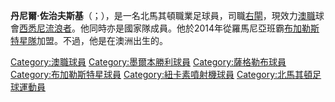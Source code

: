 {{noteta
|G1=football
|G2=uefa
|G3=ALeague
}}
{{Infobox football biography
| name = 佐治夫斯基<br />Daniel Georgievski
| image = Daniel_Georgievski.jpg
| image_size = 150px
| caption = 
| birth_date = {{birth date and age|1988|02|17|df=yes}}
| birth_place = [[澳大利亚|澳大利亚]][[黑鎮市|黑鎮市]]
| height = {{height|m=1.79|precision=0}}
| position = [[右閘|右閘]]
| currentclub = [[西悉尼流浪者|西悉尼流浪者]]
| clubnumber = 5
| youthyears1 = 2005–2006 | youthclubs1 = [[馬干尼|馬干尼]]
| youthyears2 = 2006–2007 | youthclubs2 = [[薩格勒布戴拿模|薩格勒布戴拿模]]
| years1 = 2007–2010 | clubs1 = [[梅吉慕捷足球俱樂部|梅吉慕捷]] | caps1 = 67 | goals1 = 2
| years2 = 2010–2012 | clubs2 = [[施比尼克|施比尼克]] | caps2 = 39 | goals2 = 1
| years3 = 2012–2014 | clubs3 = [[布加勒斯特星隊|布加勒斯特星隊]] | caps3 = 28 | goals3 = 1
| years4 = 2014–2016 | clubs4 = [[墨爾本勝利|墨爾本勝利]] 
| caps4 = 67  
| goals4 = 3
| years5 = 2017–2019     
| clubs5 = [[紐卡素噴射機|紐卡素噴射機]] 
| caps5 = 42  
| goals5 = 1
| years6 = 2019–     
| clubs6 = [[西悉尼流浪者|西悉尼流浪者]] 
| caps6 = 3  
| goals6 = 0
| nationalyears1 = 2006–2007 | nationalteam1 = 馬其頓U19 | nationalcaps1 = 6  | nationalgoals1 = 1
| nationalyears2 = 2008–2010 | nationalteam2 = 馬其頓U21 | nationalcaps2 = 13 | nationalgoals2 = 2
| nationalyears3 = 2011–2015 | nationalteam3 = {{nft|馬其頓}} | nationalcaps3 = 22 | nationalgoals3 = 0
| pcupdate = {{date|2019-10-26}}
| ntupdate = {{date|2015-05-30}}
}}

'''丹尼爾·佐治夫斯基'''（{{lang-mk|'''Даниел Ѓоргиевски'''}}；{{bd|1988年|2月17日}}），是一名北馬其頓職業足球員，司職[[右閘|右閘]]，現效力[[澳職|澳職]]球會[[西悉尼流浪者|西悉尼流浪者]]。他同時亦是{{nft|北馬其頓}}國家隊成員。他於2014年從羅馬尼亞班霸[[布加勒斯特星隊|布加勒斯特星隊]]加盟。不過，他是在澳洲出生的。

{{DEFAULTSORT:Georgievski, Daniel}}
[[Category:澳職球員|Category:澳職球員]]
[[Category:墨爾本勝利球員|Category:墨爾本勝利球員]]

[[Category:薩格勒布球員|Category:薩格勒布球員]]
[[Category:布加勒斯特星球員|Category:布加勒斯特星球員]]
[[Category:紐卡素噴射機球員|Category:紐卡素噴射機球員]]
[[Category:北馬其頓足球運動員|Category:北馬其頓足球運動員]]